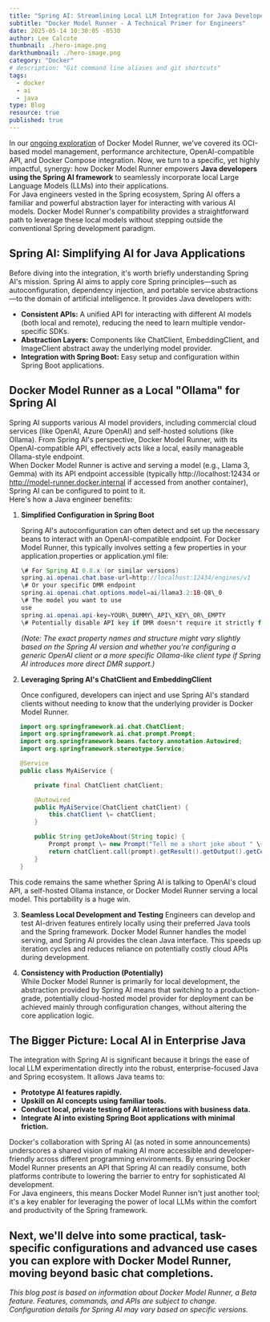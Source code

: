 ```yaml
---
title: "Spring AI: Streamlining Local LLM Integration for Java Developers"
subtitle: "Docker Model Runner - A Technical Primer for Engineers"
date: 2025-05-14 10:30:05 -0530
author: Lee Calcote
thumbnail: ./hero-image.png
darkthumbnail: ./hero-image.png
category: "Docker"
# description: "Git command line aliases and git shortcuts"
tags:
  - docker
  - ai
  - java
type: Blog
resource: true
published: true
---
```



<BlogWrapper>

In our [ongoing exploration](/blog/category/docker) of Docker Model Runner, we've covered its OCI-based model management, performance architecture, OpenAI-compatible API, and Docker Compose integration. Now, we turn to a specific, yet highly impactful, synergy: how Docker Model Runner empowers **Java developers using the Spring AI framework** to seamlessly incorporate local Large Language Models (LLMs) into their applications.  
For Java engineers vested in the Spring ecosystem, Spring AI offers a familiar and powerful abstraction layer for interacting with various AI models. Docker Model Runner's compatibility provides a straightforward path to leverage these local models without stepping outside the conventional Spring development paradigm.

## **Spring AI: Simplifying AI for Java Applications**

Before diving into the integration, it's worth briefly understanding Spring AI's mission. Spring AI aims to apply core Spring principles—such as autoconfiguration, dependency injection, and portable service abstractions—to the domain of artificial intelligence. It provides Java developers with:

* **Consistent APIs:** A unified API for interacting with different AI models (both local and remote), reducing the need to learn multiple vendor-specific SDKs.  
* **Abstraction Layers:** Components like ChatClient, EmbeddingClient, and ImageClient abstract away the underlying model provider.  
* **Integration with Spring Boot:** Easy setup and configuration within Spring Boot applications.

## **Docker Model Runner as a Local "Ollama" for Spring AI**

Spring AI supports various AI model providers, including commercial cloud services (like OpenAI, Azure OpenAI) and self-hosted solutions (like Ollama). From Spring AI's perspective, Docker Model Runner, with its OpenAI-compatible API, effectively acts like a local, easily manageable Ollama-style endpoint.  
When Docker Model Runner is active and serving a model (e.g., Llama 3, Gemma) with its API endpoint accessible (typically http://localhost:12434 or http://model-runner.docker.internal if accessed from another container), Spring AI can be configured to point to it.  
Here's how a Java engineer benefits:

1. **Simplified Configuration in Spring Boot**
  
   Spring AI's autoconfiguration can often detect and set up the necessary beans to interact with an OpenAI-compatible endpoint. For Docker Model Runner, this typically involves setting a few properties in your application.properties or application.yml file:  
   
   ```java
   \# For Spring AI 0.8.x (or similar versions)  
   spring.ai.openai.chat.base-url=http://localhost:12434/engines/v1 
   \# Or your specific DMR endpoint  
   spring.ai.openai.chat.options.model=ai/llama3.2:1B-Q8\_0 
   \# The model you want to use  
   use  
   spring.ai.openai.api-key=YOUR\_DUMMY\_API\_KEY\_OR\_EMPTY
   \# Potentially disable API key if DMR doesn't require it strictly for local 
   ```

   _(Note: The exact property names and structure might vary slightly based on the Spring AI version and whether you're configuring a generic OpenAI client or a more specific Ollama-like client type if Spring AI introduces more direct DMR support.)_  

2. **Leveraging Spring AI's ChatClient and EmbeddingClient**

   Once configured, developers can inject and use Spring AI's standard clients without needing to know that the underlying provider is Docker Model Runner. 

```java 
   import org.springframework.ai.chat.ChatClient;  
   import org.springframework.ai.chat.prompt.Prompt;  
   import org.springframework.beans.factory.annotation.Autowired;  
   import org.springframework.stereotype.Service;

   @Service  
   public class MyAiService {

       private final ChatClient chatClient;

       @Autowired  
       public MyAiService(ChatClient chatClient) {  
           this.chatClient \= chatClient;  
       }

       public String getJokeAbout(String topic) {  
           Prompt prompt \= new Prompt("Tell me a short joke about " \+ topic);  
           return chatClient.call(prompt).getResult().getOutput().getContent();  
       }  
   }
```

   This code remains the same whether Spring AI is talking to OpenAI's cloud API, a self-hosted Ollama instance, or Docker Model Runner serving a local model. This portability is a huge win.  

3. **Seamless Local Development and Testing**
   Engineers can develop and test AI-driven features entirely locally using their preferred Java tools and the Spring framework. Docker Model Runner handles the model serving, and Spring AI provides the clean Java interface. This speeds up iteration cycles and reduces reliance on potentially costly cloud APIs during development.  

4. **Consistency with Production (Potentially)**  
   While Docker Model Runner is primarily for local development, the abstraction provided by Spring AI means that switching to a production-grade, potentially cloud-hosted model provider for deployment can be achieved mainly through configuration changes, without altering the core application logic.

## **The Bigger Picture: Local AI in Enterprise Java**

The integration with Spring AI is significant because it brings the ease of local LLM experimentation directly into the robust, enterprise-focused Java and Spring ecosystem. It allows Java teams to:

* **Prototype AI features rapidly.**  
* **Upskill on AI concepts using familiar tools.**  
* **Conduct local, private testing of AI interactions with business data.**  
* **Integrate AI into existing Spring Boot applications with minimal friction.**

Docker's collaboration with Spring AI (as noted in some announcements) underscores a shared vision of making AI more accessible and developer-friendly across different programming environments. By ensuring Docker Model Runner presents an API that Spring AI can readily consume, both platforms contribute to lowering the barrier to entry for sophisticated AI development.  
For Java engineers, this means Docker Model Runner isn't just another tool; it's a key enabler for leveraging the power of local LLMs within the comfort and productivity of the Spring framework.

## **Next, we'll delve into some practical, task-specific configurations and advanced use cases you can explore with Docker Model Runner, moving beyond basic chat completions.**

*This blog post is based on information about Docker Model Runner, a Beta feature. Features, commands, and APIs are subject to change. Configuration details for Spring AI may vary based on specific versions.*

</BlogWrapper>
